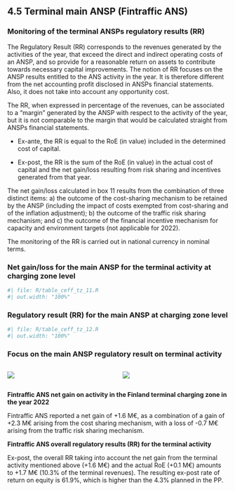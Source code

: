 ## 4.5 Terminal main ANSP (Fintraffic ANS) 
### Monitoring of the terminal ANSPs regulatory results (RR)
The Regulatory Result (RR) corresponds to the revenues generated by the activities of the year, that exceed the direct and indirect operating costs of an ANSP, and so provide for a reasonable return on assets to contribute towards necessary capital improvements. The notion of RR focuses on the ANSP results entitled to the ANS activity in the year. It is therefore different from the net accounting profit disclosed in ANSPs financial statements. Also, it does not take into account any opportunity cost.
The RR, when expressed in percentage of the revenues, can be associated to a “margin” generated by the ANSP with respect to the activity of the year, but it is not comparable to the margin that would be calculated straight from ANSPs financial statements.
 - Ex-ante, the RR is equal to the RoE (in value) included in the determined cost of capital.
 - Ex-post, the RR is the sum of the RoE (in value) in the actual cost of capital and the net gain/loss resulting from risk sharing and incentives generated from that year.
The net gain/loss calculated in box 11 results from the combination of three distinct items: a) the outcome of the cost-sharing mechanism to be retained by the ANSP (including the impact of costs exempted from cost-sharing and of the inflation adjustment); b) the outcome of the traffic risk sharing mechanism; and c) the outcome of the financial incentive mechanism for capacity and environment targets (not applicable for 2022). 
The monitoring of the RR is carried out in national currency in nominal terms.


### Net gain/loss for the main ANSP for the terminal activity at charging zone level

```{r}
#| file: R/table_ceff_tz_11.R
#| out.width: "100%"
```



### Regulatory result (RR) for the main ANSP at charging zone level

```{r}
#| file: R/table_ceff_tz_12.R
#| out.width: "100%"
```



### Focus on the main ANSP regulatory result on terminal activity

:::: {.columns}
  
::: {.column width="50%"}

![](images/2022/Finland/7_TRM_ATSP_1.png)

:::

::: {.column width="50%"}

![](images/2022/Finland/7_TRM_ATSP_2.png)

:::

::::
<p style = "margin-bottom: 0px;">**Fintraffic ANS net gain on activity in the Finland terminal charging zone in the year 2022**</p>

Fintraffic ANS reported a net gain of +1.6 M€, as a combination of a gain of +2.3 M€ arising from the cost sharing mechanism, with a loss of -0.7 M€ arising from the traffic risk sharing mechanism.

<p style = "margin-bottom: 0px;">**Fintraffic ANS overall regulatory results (RR) for the terminal activity**</p>

Ex-post, the overall RR taking into account the net gain from the terminal activity mentioned above (+1.6 M€) and the actual RoE (+0.1 M€) amounts to +1.7 M€ (10.3% of the terminal revenues). The resulting ex-post rate of return on equity is 61.9%, which is higher than the 4.3% planned in the PP.